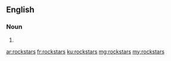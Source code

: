 {{also|rock stars}}
==English==

===Noun===
{{head|en|noun plural form}}

# {{plural of|rockstar|lang=en}}

[[ar:rockstars]]
[[fr:rockstars]]
[[ku:rockstars]]
[[mg:rockstars]]
[[my:rockstars]]